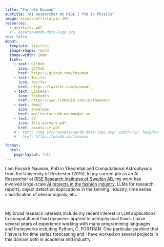 ```yaml
---
title: "Farrukh Nauman" 
subtitle: "AI Researcher at RISE | PhD in Physics"
image: assets/officialpic.JPG
resources: 
  - assets/cv.pdf
  # - assets/wandb-dots-logo.svg
toc: false
about: 
  template: trestles
  image-shape: round
  image-width: 20em
  links:
    - text: GitHub
      icon: github
      href: https://github.com/fnauman
    - text: Twitter
      icon: twitter
      href: https://twitter.com/naumanf_
    - text: LinkedIn
      icon: linkedin
      href: https://www.linkedin.com/in/fnauman/
    - text: Email
      icon: envelope
      href: mailto:farrukh.nauman@ri.se
    - text: CV
      icon: file-earmark-pdf
      href: assets/cv.pdf
    # - text: <img src="assets/wandb-dots-logo.svg" width="15" height="15"/> wandb # "![w](assets/wandb-dots-logo.svg) wandb"
    #   href: https://wandb.ai/fnauman

format: 
  html: 
    page-layout: full
---
```



I am Farrukh Nauman, PhD in Theoretial and Computational Astrophysics from the University of Rochester (2015). In my current job as an AI Researcher at [RISE Research Institutes of Sweden AB](https://www.ri.se/en), my work has involved large-scale [AI projects in the fashion industry](https://fnauman.github.io/second-hand-fashion/), LLMs for research reports, object detection applications in the farming industry, time series classification of sensor signals, etc. 

<br>

My broad research interests include my recent interest in LLM applications to computational fluid dynamics applied to astrophysical flows. I have several years of experience working with many programming languages and frameworks including Python, C, FORTRAN. One particular pashion that I have is for time series forecasting and I have worked on several projects in this domain both in academia and industry. 

<!-- <br>

<br>

<small>*Update (Jun. 15th, 2024)*: 

I am currently porting my old homepage (last updated in 2019) to this new one. Please bear with me while I do that. I might remove or update a couple of things in the process.</small> -->
